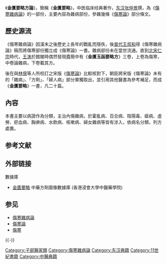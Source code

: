 《'''金匱要略方論'''》，簡稱《'''金匱要略'''》，中医临床经典著作，[[东汉|东汉]][[张仲景|张仲景]]撰，為《[[傷寒雜病論|傷寒雜病論]]》的一部份，主要內容為雜病部份，參雜幾條《[[傷寒論|傷寒論]]》部分條文。

==歷史源流==
《傷寒雜病論》因漢末之後歷史上長年的戰亂而隱佚，後[[晉代|晉代]][[王叔和|王叔和]]得《傷寒雜病論》稿而將傷寒部份獨立成《傷寒論》一書。雜病部份未在當世流通。直到[[北宋|北宋]][[宋仁宗|仁宗]]時代，[[王洙_(北宋)|王洙]]於館閣時偶然發現蠹簡中有《'''金匱玉函要略方'''》三卷，上卷為傷寒，中卷論雜病，下卷載其方。

後在與[[林億|林億]]等人所校訂之宋版《[[傷寒論|傷寒論]]》比較核對下，朝臣將宋版《傷寒論》未有的「雜病」、「方劑」、「婦人病」部分單獨取出，並引用其他醫書為參考補足，而成《'''金匱要略'''》一書，凡二十篇。

==內容==
本書主要以病證作為分類，主治內傷雜病，於霍亂病、百合病、陰陽毒、瘧病、虛勞、瘀血病、胸痹病、水飲病、咳嗽病、婦女雜病等皆有涉入，依病名分類，列方處置。

== 参考文献 ==
{{Reflist}}

== 外部链接 ==
{{Wikisource|金匱要略}}

; 數據庫
* [https://sys02.lib.hkbu.edu.hk/cmfid/index.asp?query=all%2Ccontains%2C%E9%87%91%E5%8C%B1%E8%A6%81%E7%95%A5&facet=type_&lang=cht  金匱要略] 中藥方劑圖像數據庫 (香港浸會大學中醫藥學院) {{zh}}{{en}}

== 参见 ==
{{Portal box|汉字文化圈|中国|医学|书籍}}
* [[傷寒雜病論|傷寒雜病論]]
* [[傷寒論|傷寒論]]
* [[傷寒_(中醫)|傷寒]]

{{-}}
{{經方}}
{{中医经典}}

[[Category:子部醫家類|Category:子部醫家類]]
[[Category:傷寒雜病論|Category:傷寒雜病論]]
[[Category:东汉典籍|Category:东汉典籍]]
[[Category:11世紀書籍|Category:11世紀書籍]]
[[Category:中醫典籍|Category:中醫典籍]]

{{中醫小作品}}